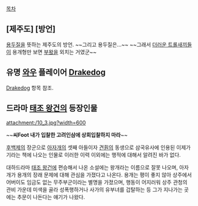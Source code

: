 [[목차]]

== [제주도] [방언] ==
[[용두질]]을 뜻하는 제주도의 방언. ~~그리고 용두질은...~~ ~~그래서 [[더러운 트롤새끼들]]이 용개형만 보면 [[부왘]]을 외치는 거였군~~

== 유명 [[와우]] 플레이어 [[Drakedog]] ==
[[Drakedog]] 항목 참조. 

== 드라마 [[태조 왕건]]의 등장인물 ==
attachment:/10_3.jpg?width=600

~~'''씨Foot 내가 입찰한 고려인삼에 상회입찰하지 마라'''~~

[[후백제]]의 장군으로 [[아자개]]의 셋째 아들이자 [[견훤]]의 동생으로 삼국유사에 인용된 이제가기라는 책에 나오는 인물로 이러한 이력 이외에는 행적에 대해서 알려진 바가 없다.

대하드라마 [[태조 왕건]]에 편승해서 나온 소설에는 왕개라는 이름으로 잘못 나오며, 아자개가 용개의 장래 문제에 대해 관심을 가졌다고 나온다. 용개는 평이 좋지 않아 상주에서 어버이도 임금도 없는 무주부군이라는 별명을 가졌으며, 행동이 어지러워 상주 관청의 관비 가운데 미색을 골라 성폭행하거나 사가의 유부녀를 겁탈하는 등 그가 지나가는 곳에는 추문이 나돈다는 얘기가 나왔다.
